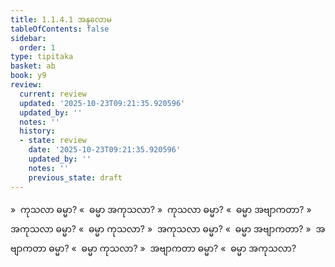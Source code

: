 ```yaml
---
title: 1.1.4.1 အနုလောမ
tableOfContents: false
sidebar:
  order: 1
type: tipitaka
basket: ab
book: y9
review:
  current: review
  updated: '2025-10-23T09:21:35.920596'
  updated_by: ''
  notes: ''
  history:
  - state: review
    date: '2025-10-23T09:21:35.920596'
    updated_by: ''
    notes: ''
    previous_state: draft
---
```



<ReviewStatus review={frontmatter.review} showDetails={true} />

<HypothesisAnnotation frontmatter={frontmatter} />

<DynamicBreadcrumb />

<Division number="11" book="y9" e="ch" v="35" p="3">

<Paragraph number="50" book="y9">
»  ကုသလာ ဓမ္မာ?
</Paragraph>

<Paragraph number="51" book="y9">
«  ဓမ္မာ အကုသလာ?
</Paragraph>

<Paragraph number="52" book="y9">
»  ကုသလာ ဓမ္မာ?
</Paragraph>

<Paragraph number="53" book="y9">
«  ဓမ္မာ အဗျာကတာ?
</Paragraph>

</Division>
<Division number="12" book="y9" e="ch" v="35" p="3">

<Paragraph number="54" book="y9">
»  အကုသလာ ဓမ္မာ?
</Paragraph>

<Paragraph number="55" book="y9">
«  ဓမ္မာ ကုသလာ?
</Paragraph>

<Paragraph number="56" book="y9">
»  အကုသလာ ဓမ္မာ?
</Paragraph>

<Paragraph number="57" book="y9">
«  ဓမ္မာ အဗျာကတာ?
</Paragraph>

</Division>
<Division number="13" book="y9" e="ch" v="35" p="3">

<Paragraph number="58" book="y9">
»  အဗျာကတာ ဓမ္မာ?
</Paragraph>

<Paragraph number="59" book="y9">
«  ဓမ္မာ ကုသလာ?
</Paragraph>

<Paragraph number="60" book="y9">
»  အဗျာကတာ ဓမ္မာ?
</Paragraph>

<Paragraph number="61" book="y9">
«  ဓမ္မာ အကုသလာ?
</Paragraph>
</Division>
